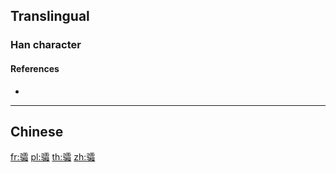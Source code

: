 {{character info/new}}
{{also|驦}}
==Translingual==

===Han character===
{{Han char|rn=187|rad=马|as=17|sn=20|four=|canj=NMMBU|ids=⿰马霜}}

====References====
* {{Han ref|kx=1447.241|hdz=74584.041|uh=9AA6|ud=39590}}

----

==Chinese==
{{zh-see|驦}}

[[fr:骦]]
[[pl:骦]]
[[th:骦]]
[[zh:骦]]